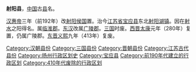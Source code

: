 {{otheruses|subject=中国古代县名|other=射阳的其他含义|射阳}}
'''射阳县'''，[[中国|中国]]古[[县|县]]名。

[[汉惠帝|汉惠帝]]三年（前192年）改[[射阳侯国|射阳侯国]]置。治今[[江苏省|江苏省]][[宝应县|宝应县]]东北[[射阳湖镇|射阳湖镇]]。因在[[射水|射水]]之阳得名。属[[临淮郡|临淮郡]]。[[东汉|东汉]]改属[[广陵郡|广陵郡]]。[[三国|三国]]时废。[[西晋|西晋]][[太康_(西晋)|太康]]元年（280年）复置，仍属广陵郡。[[东晋|东晋]][[义熙_(东晋)|义熙]]九年（413年）复废。

{{江苏行政区划小作品}}
[[Category:汉朝县份|Category:汉朝县份]]
[[Category:三国县份|Category:三国县份]]
[[Category:晋朝县份|Category:晋朝县份]]
[[Category:江苏古代县份|Category:江苏古代县份]]
[[Category:扬州行政区划史|Category:扬州行政区划史]]
[[Category:宝应县|Category:宝应县]]
[[Category:前190年代建立的行政区划|Category:前190年代建立的行政区划]]
[[Category:410年代废除的行政区划|Category:410年代废除的行政区划]]